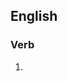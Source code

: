 ==English==

===Verb===
{{head|en|present participle}}

# {{present participle of|pulp|lang=en|nocat=1}}